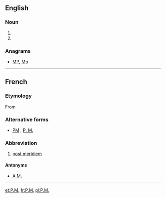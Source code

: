 {{also|p.m.|p. m.|pm|Pm|PM|.pm}}
==English==

===Noun===
{{en-noun|?}}

# {{alternative spelling of|p.m.|lang=en}}
# {{alternative spelling of|PM|lang=en}}

===Anagrams===
* [[MP#English|MP]], [[Mp#English|Mp]]

----
==French==
===Etymology===
From {{etyl|la|fr}} {{m|la|post meridiem}}
===Alternative forms===
* [[PM]] , [[P. M.]]
===Abbreviation===
{{head|fr|abbreviation}}
# [[post meridiem]]
====Antonyms====
* {{sense|post meridiem}} [[A.M.]]
----
[[et:P.M.]]
[[fr:P.M.]]
[[pl:P.M.]]